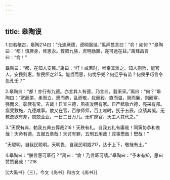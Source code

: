 ```yaml
---
---
---
```

title: 皋陶谟
---




1.曰若稽古，皋陶214曰：“允迪厥德，谟明弼谐。”禹拜昌言曰：“俞！如何？”皋陶曰：“都！慎厥身，修思永。惇叙九族，庶明励翼，迩可远在兹。”禹拜昌言曰：“俞！”

皋陶曰：“都，在知人安民。”禹曰：“吁！咸若时，唯帝其难之。知人则哲，能官人。安民则惠，黎民怀之215。能哲而惠，何忧乎兜？何迁乎有苗？何畏乎巧言令色孔壬？”

2.皋陶曰：“都！亦行有九德。亦言其人有德，乃言曰，载采采。”禹曰：“何？”皋陶曰：“宽而栗，柔而立，愿而恭，乱而敬，扰而毅，直而温，简而廉，刚而塞，强而义。彰厥有常，吉哉！日宣三德，夙夜浚明有家。日严祗敬六德，亮采有邦。翕受敷施，九德咸事。俊乂在官，百僚师师，百工唯时，抚于五辰，庶绩其凝。无教逸欲有邦，兢兢业业，一日二日万几。无旷庶官，天工人其代之。”

3.“天叙有典，勅我五典五惇哉216！天秩有礼，自我五礼有庸哉！同寅协恭和衷哉！天命有德，五服五章哉！天讨有罪，五刑五用哉！政事懋哉！懋哉！”

“天聪明，自我民聪明。天明畏，自我民明威217，达于上下，敬哉有土。”

4.皋陶曰：“朕言惠可厎行？”禹曰：“俞！乃言厎可绩。”皋陶曰：“予未有知，思曰赞赞襄哉！”218

[《大禹书》（三）。今文《尚书》和古文《尚书》]